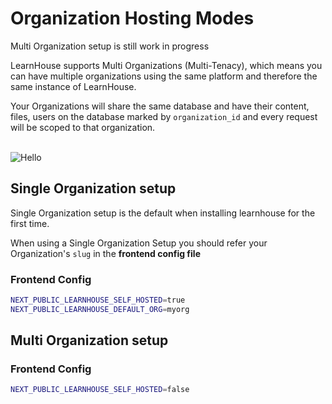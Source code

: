 
# Organization Hosting Modes

<Callout type="warning">Multi Organization setup is still work in progress </Callout>

LearnHouse supports Multi Organizations (Multi-Tenacy), which means you can have multiple organizations using the same platform and therefore the same instance of LearnHouse.

Your Organizations will share the same database and have their content, files, users on the database marked by `organization_id` and every request will be scoped to that organization.

<br />
<img style={{ borderRadius: 10 }} quality={100} src="/img/schemas/orgs_hosting.png" alt="Hello" width={800} height={500} />

## Single Organization setup

<Callout type="info">Single Organization setup is the default when installing learnhouse for the first time.</Callout>

When using a Single Organization Setup you should refer your Organization's `slug` in the **frontend config file**

### Frontend Config

```bash filename="front/.env" {1-2}
NEXT_PUBLIC_LEARNHOUSE_SELF_HOSTED=true
NEXT_PUBLIC_LEARNHOUSE_DEFAULT_ORG=myorg
```

## Multi Organization setup

### Frontend Config

```bash filename="front/.env" {1-2}
NEXT_PUBLIC_LEARNHOUSE_SELF_HOSTED=false
```
